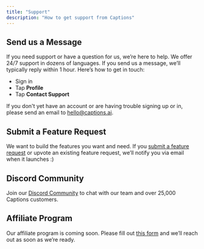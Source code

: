 ```yaml
---
title: "Support"
description: "How to get support from Captions"
---
```


## Send us a Message

If you need support or have a question for us, we’re here to help. We offer 24/7 support in dozens of languages. If you send us a message, we’ll typically reply within 1 hour. Here’s how to get in touch:

- Sign in
- Tap **Profile**
- Tap **Contact Support**

If you don't yet have an account or are having trouble signing up or in, please send an email to [hello@captions.ai](mailto:hello@captions.ai).

## Submit a Feature Request

We want to build the features you want and need. If you [submit a feature request](https://captions.canny.io/feature-requests) or upvote an existing feature request, we’ll notify you via email when it launches :)

## Discord Community

Join our [Discord Community](http://discord.gg/captions) to chat with our team and over 25,000 Captions customers.

## Affiliate Program

Our affiliate program is coming soon. Please fill out [this form](https://captions.typeform.com/affiliate) and we’ll reach out as soon as we’re ready.